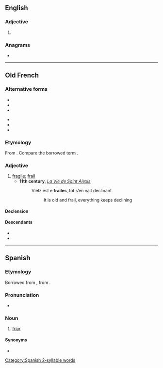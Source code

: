 ==English==

===Adjective===
{{en-adj|?}}

# {{obsolete spelling of|en|frail}}

===Anagrams===
* {{anagrams|en|a=aefilr|A-lifer|failer|farlie|ferial}}

----

==Old French==

===Alternative forms===
{{top2}}
* {{l|fro|fraelle}}
* {{l|fro|fraille}}
* {{l|fro|frale}}
{{mid2}}
* {{l|fro|freille}}
* {{l|fro|frelle}}
* {{l|fro|fresle}}
{{bottom}}

===Etymology===
From {{inh|fro|la|fragilis}}. Compare the borrowed term {{m|fro|fragile}}.

===Adjective===
{{fro-adj|mf}}

# [[fragile]]; [[frail]]
#* '''11th century''', ''[[:s:fr:La Vie de saint Alexis|La Vie de Saint Alexis]]''
#*: Vielz est e '''frailes''', tot s’en vait declinant
#*:: It is old and frail, everything keeps declining

====Declension====
{{fro-decl-adj-mf}}

====Descendants====
* {{desc|en|frail|bor=1}}
* {{desc|fr|frêle}}

----

==Spanish==

===Etymology===
Borrowed from {{bor|es|pro|fraire}}, from {{der|es|la|frater}}.

===Pronunciation===
* {{es-IPA}}

===Noun===
{{es-noun|m}}

# [[friar]]

====Synonyms====
* {{l|es|fray}}

[[Category:Spanish 2-syllable words]]